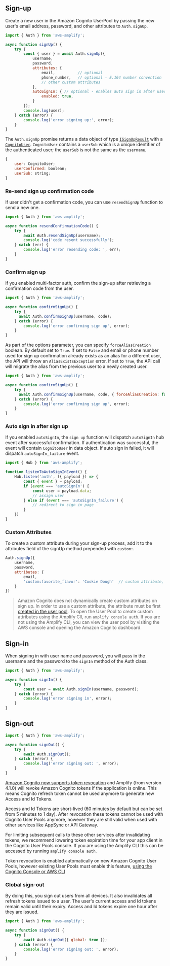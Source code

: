 ## Sign-up

Create a new user in the Amazon Cognito UserPool by passing the new user's email address, password, and other attributes to `Auth.signUp`.

```javascript
import { Auth } from 'aws-amplify';

async function signUp() {
    try {
        const { user } = await Auth.signUp({
            username,
            password,
            attributes: {
                email,          // optional
                phone_number,   // optional - E.164 number convention
                // other custom attributes 
            },
            autoSignIn: { // optional - enables auto sign in after user is confirmed
                enabled: true,
            }
        });
        console.log(user);
    } catch (error) {
        console.log('error signing up:', error);
    }
}
```

The `Auth.signUp` promise returns a data object of type [`ISignUpResult`](https://github.com/aws-amplify/amplify-js/blob/4644b4322ee260165dd756ca9faeb235445000e3/packages/amazon-cognito-identity-js/index.d.ts#L136-L139) with a [`CognitoUser`](https://github.com/aws-amplify/amplify-js/blob/4644b4322ee260165dd756ca9faeb235445000e3/packages/amazon-cognito-identity-js/index.d.ts#L48). `CognitoUser` contains a `userSub` which is a unique identifier of the authenticated user; the `userSub` is not the same as the `username`.

```js
{
    user: CognitoUser;
    userConfirmed: boolean;
    userSub: string;
}
```

### Re-send sign up confirmation code

If user didn't get a confirmation code, you can use `resendSignUp` function to send a new one.
```js
import { Auth } from 'aws-amplify';

async function resendConfirmationCode() {
    try {
        await Auth.resendSignUp(username);
        console.log('code resent successfully');
    } catch (err) {
        console.log('error resending code: ', err);
    }
}
```

### Confirm sign up

If you enabled multi-factor auth, confirm the sign-up after retrieving a confirmation code from the user.

```js
import { Auth } from 'aws-amplify';

async function confirmSignUp() {
    try {
      await Auth.confirmSignUp(username, code);
    } catch (error) {
        console.log('error confirming sign up', error);
    }
}
```

As part of the options parameter, you can specify `forceAliasCreation` boolean. By default
set to `True`. If set to `False` and email or phone number used for sign up confirmation
already exists as an alias for a different user, the API will throw an `AliasExistsException`
error. If set to `True`, the API call will migrate the alias from the previous user to 
a newly created user.

```js
import { Auth } from 'aws-amplify';

async function confirmSignUp() {
    try {
      await Auth.confirmSignUp(username, code, { forceAliasCreation: false });
    } catch (error) {
        console.log('error confirming sign up', error);
    }
}
```

### Auto sign in after sign up

If you enabled `autoSignIn`, the `sign up` function will dispatch `autoSignIn` hub event after successful confirmation.
If authentication was successful, the event will contain `CognitoUser` in data object. If auto sign in failed, it will dispatch `autoSignIn_failure` event.

```js
import { Hub } from 'aws-amplify';

function listenToAutoSignInEvent() {
    Hub.listen('auth', ({ payload }) => {
        const { event } = payload;
        if (event === 'autoSignIn') {
            const user = payload.data;
            // assign user
        } else if (event === 'autoSignIn_failure') {
            // redirect to sign in page
        }
    })
}

```

### Custom Attributes

To create a custom attribute during your sign-up process, add it to the attributes field of the signUp method prepended with `custom:`.

```js
Auth.signUp({
    username,
    password,
    attributes: {
        email,
        'custom:favorite_flavor': 'Cookie Dough'  // custom attribute, not standard
    }
})
```

> Amazon Cognito does not dynamically create custom attributes on sign up. In order to use a custom attribute, the attribute must be first [created in the user pool](https://docs.aws.amazon.com/cognito/latest/developerguide/user-pool-settings-attributes.html). To open the User Pool to create custom attributes using the Amplify ClI, run `amplify console auth`. If you are not using the Amplify CLI, you can view the user pool by visiting the AWS console and opening the Amazon Cognito dashboard.

## Sign-in

When signing in with user name and password, you will pass in the username and the password to the `signIn` method of the Auth class.

```javascript
import { Auth } from 'aws-amplify';

async function signIn() {
    try {
        const user = await Auth.signIn(username, password);
    } catch (error) {
        console.log('error signing in', error);
    }
}
```

## Sign-out

```javascript
import { Auth } from 'aws-amplify';

async function signOut() {
    try {
        await Auth.signOut();
    } catch (error) {
        console.log('error signing out: ', error);
    }
}
```

[Amazon Cognito now supports token revocation](https://aws.amazon.com/about-aws/whats-new/2021/06/amazon-cognito-now-supports-targeted-sign-out-through-refresh-token-revocation/)  and Amplify (from version 4.1.0) will revoke Amazon Cognito tokens if the application is online. This means Cognito refresh token cannot be used anymore to generate new Access and Id Tokens.

Access and Id Tokens are short-lived (60 minutes by default but can be set from 5 minutes to 1 day). After revocation these tokens cannot be used with Cognito User Pools anymore, however they are still valid when used with other services like AppSync or API Gateway.

For limiting subsequent calls to these other services after invalidating tokens, we recommend lowering token expiration time for your app client in the Cognito User Pools console. If you are using the Amplify CLI this can be accessed by running `amplify console auth`.

Token revocation is enabled automatically on new Amazon Cognito User Pools, however existing User Pools must enable this feature, [using the Cognito Console or AWS CLI](https://docs.aws.amazon.com/cognito/latest/developerguide/token-revocation.html) 

### Global sign-out

By doing this, you sign out users from all devices. It also invalidates all refresh tokens issued to a user. The user's current access and Id tokens remain valid until their expiry. Access and Id tokens expire one hour after they are issued.

```js
import { Auth } from 'aws-amplify';

async function signOut() {
    try {
        await Auth.signOut({ global: true });
    } catch (error) {
        console.log('error signing out: ', error);
    }
}
```
